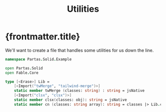 ﻿---
title: Utilities
---

# {frontmatter.title}

We'll want to create a file that handles some utilities for us down the line.

```fsharp title="Utils.fs"
namespace Partas.Solid.Example

open Partas.Solid
open Fable.Core

type [<Erase>] Lib =
    [<Import("twMerge", "tailwind-merge")>]
    static member twMerge (classes: string) : string = jsNative
    [<Import("clsx", "clsx")>]
    static member clsx(classes: obj): string = jsNative
    static member cn (classes: string array): string = classes |> Lib.clsx |> Lib.twMerge
```
